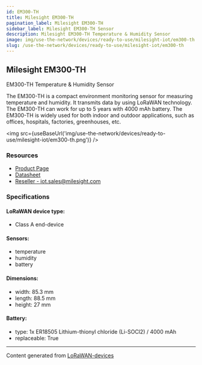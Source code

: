 ```yaml
---
id: EM300-TH
title: Milesight EM300-TH
pagination_label: Milesight EM300-TH
sidebar_label: Milesight EM300-TH Sensor
description: Milesight EM300-TH Temperature & Humidity Sensor
image: img/use-the-network/devices/ready-to-use/milesight-iot/em300-th.png
slug: /use-the-network/devices/ready-to-use/milesight-iot/em300-th
---
```



## Milesight EM300-TH

EM300-TH Temperature & Humidity Sensor

The EM300-TH is a compact environment monitoring sensor for measuring temperature and humidity.
It transmits data by using LoRaWAN technology. The EM300-TH can work for up to 5 years with 4000 mAh battery.
The EM300-TH is widely used for both indoor and outdoor applications, such as offices, hospitals, factories, greenhouses, etc.

<img src={useBaseUrl('img/use-the-network/devices/ready-to-use/milesight-iot/em300-th.png')} />

### Resources

- [Product Page](https://www.milesight-iot.com/lorawan/sensor/em300-th/)
- [Datasheet](https://resource.milesight-iot.com/milesight/document/em300-th-datasheet-en.pdf)
- [Reseller - iot.sales@milesight.com](https://www.milesight-iot.com/contact-us/)

### Specifications

#### LoRaWAN device type:
- Class A end-device

#### Sensors:

- temperature
- humidity
- battery

#### Dimensions:

- width: 85.3 mm
- length: 88.5 mm
- height: 27 mm

#### Battery:

- type: 1x ER18505 Lithium-thionyl chloride (Li-SOCl2) / 4000 mAh
- replaceable: True

---

Content generated from [LoRaWAN-devices](https://github.com/TheThingsNetwork/lorawan-devices)
